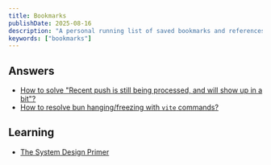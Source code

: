 ```yaml
---
title: Bookmarks
publishDate: 2025-08-16
description: "A personal running list of saved bookmarks and references."
keywords: ["bookmarks"]
---
```


## Answers

- [How to solve "Recent push is still being processed, and will show up in a bit"?](https://github.com/orgs/community/discussions/78775#discussioncomment-13249999)
- [How to resolve bun hanging/freezing with `vite` commands?](https://github.com/vitejs/vite/discussions/17851#discussioncomment-10624611)

## Learning

- [The System Design Primer](https://github.com/donnemartin/system-design-primer)
